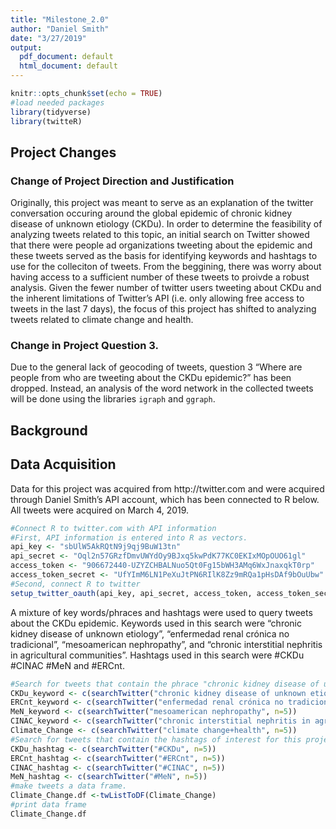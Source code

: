 ```yaml
---
title: "Milestone_2.0"
author: "Daniel Smith"
date: "3/27/2019"
output:
  pdf_document: default
  html_document: default
---
```


```r
knitr::opts_chunk$set(echo = TRUE)
#load needed packages
library(tidyverse)
library(twitteR)
```
## Project Changes 

### Change of Project Direction and Justification

Originally, this project was meant to serve as an explanation of the twitter conversation occuring around the global epidemic of chronic kidney disease of unknown etiology (CKDu). In order to determine the feasibility of analyzing tweets related to this topic, an initial search on Twitter showed that there were people ad organizations tweeting about the epidemic and these tweets served as the basis for identifying keywords and hashtags to use for the colleciton of tweets. From the beggining, there was worry about having access to a sufficient number of these tweets to proivde a robust analysis. Given the fewer number of twitter users tweeting about CKDu and the inherent limitations of Twitter's API (i.e. only allowing free access to tweets in the last 7 days), the focus of this project has shifted to analyzing tweets related to climate change and health.

### Change in Project Question 3.  

Due to the general lack of geocoding of tweets, question 3 "Where are people from who are tweeting about the CKDu epidemic?" has been dropped. Instead, an analysis of the word network in the collected tweets will be done using the libraries `igraph` and `ggraph`. 

## Background 

## Data Acquisition

Data for this project was acquired from http://twitter.com and were acquired through Daniel Smith's API account, which has been connected to R below. All tweets were acquired on March 4, 2019.  

```r
#Connect R to twitter.com with API information 
#First, API information is entered into R as vectors. 
api_key <- "sbUlW5AkRQtN9j9qj9BuW13tn"
api_secret <- "Oql2n57GRzfDmvUWYdOy9BJxq5kwPdK77KC0EKIxMOpOUO61gl"
access_token <- "906672440-UZYZCHBALNuo5Qt0Fg15bWH3AMq6WxJnaxqkT0rp"
access_token_secret <- "UfYImM6LN1PeXuJtPN6RIlK8Zz9mRQa1pHsDAf9bOuUbw"
#Second, connect R to twitter
setup_twitter_oauth(api_key, api_secret, access_token, access_token_secret)
```

A mixture of key words/phraces and hashtags were used to query tweets about the CKDu epidemic. Keywords used in this search were "chronic kidney disease of unknown etiology", "enfermedad renal crónica no tradicional", "mesoamerican nephropathy", and "chronic interstitial nephritis in agricultural communities". Hashtags used in this search were #CKDu #CINAC #MeN and #ERCnt. 

```r
#Search for tweets that contain the phrace "chronic kidney disease of unknown etilogy"
CKDu_keyword <- c(searchTwitter("chronic kidney disease of unknown etiology", n=5))
ERCnt_keyword <- c(searchTwitter("enfermedad renal crónica no tradicional", n=5))
MeN_keyword <- c(searchTwitter("mesoamerican nephropathy", n=5))
CINAC_keyword <- c(searchTwitter("chronic interstitial nephritis in agricultural communities", n=5))
Climate_Change <- c(searchTwitter("climate change+health", n=5))
#Search for tweets that contain the hashtags of interest for this project. 
CKDu_hashtag <- c(searchTwitter("#CKDu", n=5))
ERCnt_hashtag <- c(searchTwitter("#ERCnt", n=5))
CINAC_hashtag <- c(searchTwitter("#CINAC", n=5))
MeN_hashtag <- c(searchTwitter("#MeN", n=5))
#make tweets a data frame. 
Climate_Change.df <-twListToDF(Climate_Change)
#print data frame
Climate_Change.df
```


